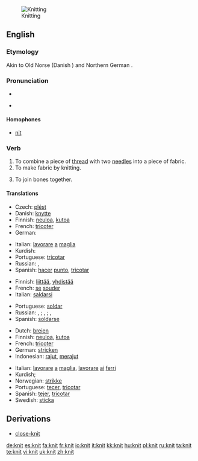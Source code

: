[[Image:Purl2.jpg|thumb|Knitting]]
==English==
{{wikipedia|Knitting}}
===Etymology===
Akin to Old Norse {{term|knýta}} (Danish {{term|knytte}}) and Northern German {{term|knütten}}.

===Pronunciation===
* {{IPA|/'nɪt/}}
* {{audio|en-uk-knit.ogg|Audio (UK)}}
*: {{rhymes|ɪt}}

====Homophones====
* [[nit]]

===Verb===
{{en-verb|knit|t|ed}}

# To combine a piece of [[thread]] with two [[needle]]s into a piece of fabric.
# To make fabric by knitting.
# {{figurative}} To join bones together.

====Translations====
{{trans-top|to make fabric}}
* Czech: [[plést]]
* Danish: [[knytte]]
* Finnish: [[neuloa]], [[kutoa]]
* French: [[tricoter]]
* German: {{term|stricken|lang=de}}
{{trans-mid}}
* Italian: [[lavorare]] [[a]] [[maglia]]
* Kurdish: {{KUchar|[[چنین]]}}
* Portuguese: [[tricotar]]
* Russian: {{t|ru|вязать|sc=Cyrl|tr=v'azát'}} {{impf}}, {{t|ru|связать|sc=Cyrl|tr=sv'azát'}} {{pf}}
* Spanish: [[hacer]] [[punto]], [[tricotar]]
{{trans-bottom}}

{{trans-top|to join bones}}
* Finnish: [[liittää]], [[yhdistää]]
* French: [[se]] [[souder]]
* Italian: [[saldarsi]]
{{trans-mid}}
* Portuguese: [[soldar]]
* Russian: {{t|ru|соединять|sc=Cyrl|tr=sojedin'át'}} {{impf}}, {{t|ru|соединить|sc=Cyrl|tr=sojedinít'}} {{pf}}; {{t|ru|скреплять|sc=Cyrl|tr=skr'epl'át'}} {{impf}}, {{t|ru|скрепить|sc=Cyrl|tr=skrepít'}} {{pf}}; {{t|ru|сращивать|sc=Cyrl|tr=sráš'ivat'}} {{impf}}, {{t|ru|срастить|sc=Cyrl|tr=srastít'}} {{pf}}
* Spanish: [[soldarse]]
{{trans-bottom}}

{{checktrans-top}}
* Dutch: [[breien]]
* Finnish: [[neuloa]], [[kutoa]]
* French: [[tricoter]]
* German: [[stricken]]
* Indonesian: [[rajut]], [[rajut|merajut]]
{{trans-mid}}
* Italian: [[lavorare]] [[a]] [[maglia]], [[lavorare]] [[ai]] [[ferri]]
* Kurdish; {{KUchar|[[چنین]]}}
* Norwegian: [[strikke]]
* Portuguese: [[tecer]], [[tricotar]]
* Spanish: [[tejer]], [[tricotar]]
* Swedish: [[sticka]]
{{trans-bottom}}

==Derivations==
* [[close-knit]]

[[de:knit]]
[[es:knit]]
[[fa:knit]]
[[fr:knit]]
[[io:knit]]
[[it:knit]]
[[kk:knit]]
[[hu:knit]]
[[pl:knit]]
[[ru:knit]]
[[ta:knit]]
[[te:knit]]
[[vi:knit]]
[[uk:knit]]
[[zh:knit]]